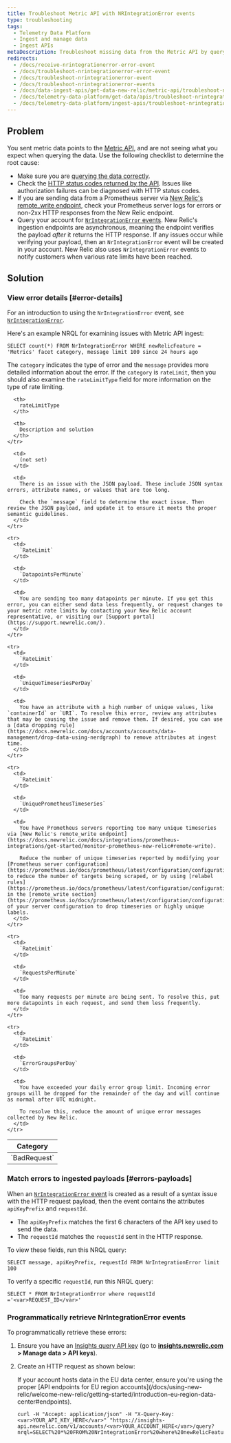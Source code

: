 ```yaml
---
title: Troubleshoot Metric API with NRIntegrationError events
type: troubleshooting
tags:
  - Telemetry Data Platform
  - Ingest and manage data
  - Ingest APIs
metaDescription: Troubleshoot missing data from the Metric API by querying NRIntegrationError data.
redirects:
  - /docs/receive-nrintegrationerror-error-event
  - /docs/troubleshoot-nrintegrationerror-error-event
  - /docs/troubleshoot-nrintegrationerror-event
  - /docs/troubleshoot-nrintegrationerror-events
  - /docs/data-ingest-apis/get-data-new-relic/metric-api/troubleshoot-nrintegrationerror-events
  - /docs/telemetry-data-platform/get-data/apis/troubleshoot-nrintegrationerror-events
  - /docs/telemetry-data-platform/ingest-apis/troubleshoot-nrintegrationerror-events
---
```


## Problem

You sent metric data points to the [Metric API](/docs/introduction-new-relic-metric-api), and are not seeing what you expect when querying the data. Use the following checklist to determine the root cause:

* Make sure you are [querying the data correctly](/docs/introduction-new-relic-metric-api#view-and-query).
* Check the [HTTP status codes returned by the API](/docs/report-metrics-metric-api#response-validation). Issues like authorization failures can be diagnosed with HTTP status codes.
* If you are sending data from a Prometheus server via [New Relic's remote_write endpoint](https://docs.newrelic.com/docs/integrations/prometheus-integrations/get-started/monitor-prometheus-new-relic#remote-write), check your Prometheus server logs for errors or non-2xx HTTP responses from the New Relic endpoint.
* Query your account for [`NrIntegrationError` events](/docs/telemetry-data-platform/manage-data/nrintegrationerror). New Relic's ingestion endpoints are asynchronous, meaning the endpoint verifies the payload _after_ it returns the HTTP response. If any issues occur while verifying your payload, then an `NrIntegrationError` event will be created in your account. New Relic also uses `NrIntegrationError` events to notify customers when various rate limits have been reached.

## Solution

### View error details [#error-details]

For an introduction to using the `NrIntegrationError` event, see [`NrIntegrationError`](/docs/telemetry-data-platform/manage-data/nrintegrationerror). 

Here's an example NRQL for examining issues with Metric API ingest:

```
SELECT count(*) FROM NrIntegrationError WHERE newRelicFeature = 'Metrics' facet category, message limit 100 since 24 hours ago
```

The `category` indicates the type of error and the `message` provides more detailed information about the error. If the `category` is `rateLimit`, then you should also examine the `rateLimitType` field for more information on the type of rate limiting.

<table>
  <thead>
    <tr>
      <th>
        Category
      </th>

      <th>
        rateLimitType
      </th>

      <th>
        Description and solution
      </th>
    </tr>
  </thead>

  <tbody>
    <tr>
      <td>
        `BadRequest`
      </td>

      <td>
        (not set)
      </td>

      <td>
        There is an issue with the JSON payload. These include JSON syntax errors, attribute names, or values that are too long.

        Check the `message` field to determine the exact issue. Then review the JSON payload, and update it to ensure it meets the proper semantic guidelines.
      </td>
    </tr>

    <tr>
      <td>
        `RateLimit`
      </td>

      <td>
        `DatapointsPerMinute`
      </td>

      <td>
        You are sending too many datapoints per minute. If you get this error, you can either send data less frequently, or request changes to your metric rate limits by contacting your New Relic account representative, or visiting our [Support portal](https://support.newrelic.com/).
      </td>
    </tr>

    <tr>
      <td>
        `RateLimit`
      </td>

      <td>
        `UniqueTimeseriesPerDay`
      </td>

      <td>
        You have an attribute with a high number of unique values, like `containerId` or `URI`. To resolve this error, review any attributes that may be causing the issue and remove them. If desired, you can use a [data dropping rule](https://docs.newrelic.com/docs/accounts/accounts/data-management/drop-data-using-nerdgraph) to remove attributes at ingest time.
      </td>
    </tr>

    <tr>
      <td>
        `RateLimit`
      </td>

      <td>
        `UniquePrometheusTimeseries`
      </td>

      <td>
        You have Prometheus servers reporting too many unique timeseries via [New Relic's remote_write endpoint](https://docs.newrelic.com/docs/integrations/prometheus-integrations/get-started/monitor-prometheus-new-relic#remote-write).

        Reduce the number of unique timeseries reported by modifying your [Prometheus server configuration](https://prometheus.io/docs/prometheus/latest/configuration/configuration/) to reduce the number of targets being scraped, or by using [relabel rules](https://prometheus.io/docs/prometheus/latest/configuration/configuration/#relabel_config) in the [remote_write section](https://prometheus.io/docs/prometheus/latest/configuration/configuration/#remote_write) of your server configuration to drop timeseries or highly unique labels.
      </td>
    </tr>

    <tr>
      <td>
        `RateLimit`
      </td>

      <td>
        `RequestsPerMinute`
      </td>

      <td>
        Too many requests per minute are being sent. To resolve this, put more datapoints in each request, and send them less frequently.
      </td>
    </tr>

    <tr>
      <td>
        `RateLimit`
      </td>

      <td>
        `ErrorGroupsPerDay`
      </td>

      <td>
        You have exceeded your daily error group limit. Incoming error groups will be dropped for the remainder of the day and will continue as normal after UTC midnight.
        
        To resolve this, reduce the amount of unique error messages collected by New Relic.
      </td>
    </tr>
  </tbody>
</table>

### Match errors to ingested payloads [#errors-payloads]

When an [`NrIntegrationError` event](/docs/telemetry-data-platform/manage-data/nrintegrationerror) is created as a result of a syntax issue with the HTTP request payload, then the event contains the attributes `apiKeyPrefix` and `requestId`.

* The `apiKeyPrefix` matches the first 6 characters of the API key used to send the data.
* The `requestId` matches the `requestId` sent in the HTTP response.

To view these fields, run this NRQL query:

```
SELECT message, apiKeyPrefix, requestId FROM NrIntegrationError limit 100
```

To verify a specific `requestId`, run this NRQL query:

```
SELECT * FROM NrIntegrationError where requestId ='<var>REQUEST_ID</var>'
```

### Programmatically retrieve NrIntegrationError events

To programmatically retrieve these errors:

1. Ensure you have an [Insights query API key](/docs/insights/insights-api/get-data/query-insights-event-data-api) (go to **[insights.newrelic.com](https://insights.newrelic.com) > Manage data > API keys**).
2. Create an HTTP request as shown below:

   <Callout variant="tip">
     If your account hosts data in the EU data center, ensure you're using the proper [API endpoints for EU region accounts](/docs/using-new-relic/welcome-new-relic/getting-started/introduction-eu-region-data-center#endpoints).
   </Callout>

   ```
   curl -H "Accept: application/json" -H "X-Query-Key:<var>YOUR_API_KEY_HERE</var>" "https://insights-api.newrelic.com/v1/accounts/<var>YOUR_ACCOUNT_HERE</var>/query?nrql=SELECT%20*%20FROM%20NrIntegrationError%20where%20newRelicFeature='Metrics'"
   ```

